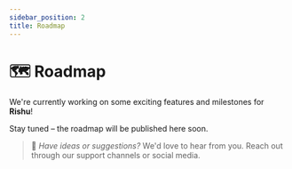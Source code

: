 ```yaml
---
sidebar_position: 2
title: Roadmap
---
```


# 🗺️ Roadmap

We're currently working on some exciting features and milestones for **Rishu**!

Stay tuned – the roadmap will be published here soon.

> 📢 _Have ideas or suggestions?_ We'd love to hear from you. Reach out through our support channels or social media.
